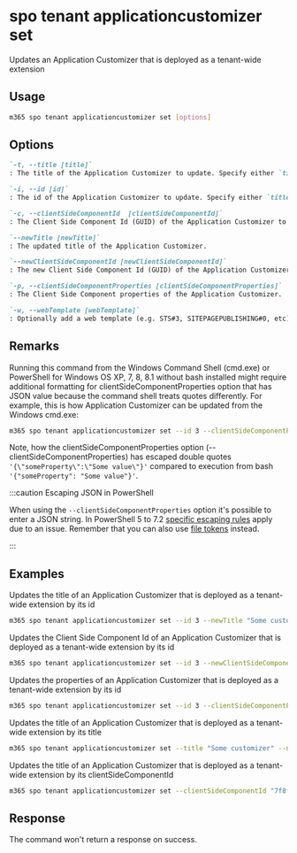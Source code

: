 
# spo tenant applicationcustomizer set

Updates an Application Customizer that is deployed as a tenant-wide extension

## Usage

```sh
m365 spo tenant applicationcustomizer set [options]
```

## Options

```md definition-list
`-t, --title [title]`
: The title of the Application Customizer to update. Specify either `title`, `id` or `clientSideComponentId`.

`-i, --id [id]`
: The id of the Application Customizer to update. Specify either `title`, `id` or `clientSideComponentId`.

`-c, --clientSideComponentId  [clientSideComponentId]`
: The Client Side Component Id (GUID) of the Application Customizer to update. Specify either `title`, `id` or `clientSideComponentId`.

`--newTitle [newTitle]`
: The updated title of the Application Customizer.

`--newClientSideComponentId [newClientSideComponentId]`
: The new Client Side Component Id (GUID) of the Application Customizer.

`-p, --clientSideComponentProperties [clientSideComponentProperties]`
: The Client Side Component properties of the Application Customizer.

`-w, --webTemplate [webTemplate]`
: Optionally add a web template (e.g. STS#3, SITEPAGEPUBLISHING#0, etc) as a filter for what kind of sites the application customizer is registered on.
```

<Global />

## Remarks

Running this command from the Windows Command Shell (cmd.exe) or PowerShell for Windows OS XP, 7, 8, 8.1 without bash installed might require additional formatting for clientSideComponentProperties option that has JSON value because the command shell treats quotes differently. For example, this is how Application Customizer can be updated from the Windows cmd.exe:

```sh
m365 spo tenant applicationcustomizer set --id 3 --clientSideComponentProperties '{\"someProperty\":\"Some value\"}'
```

Note, how the clientSideComponentProperties option (--clientSideComponentProperties) has escaped double quotes `'{\"someProperty\":\"Some value\"}'` compared to execution from bash `'{"someProperty": "Some value"}'`.

:::caution Escaping JSON in PowerShell
    
When using the `--clientSideComponentProperties` option it's possible to enter a JSON string. In PowerShell 5 to 7.2 [specific escaping rules](./../../../user-guide/using-cli.mdx#escaping-double-quotes-in-powershell) apply due to an issue. Remember that you can also use [file tokens](./../../../user-guide/using-cli.mdx#passing-complex-content-into-cli-options) instead.

:::

## Examples

Updates the title of an Application Customizer that is deployed as a tenant-wide extension by its id

```sh
m365 spo tenant applicationcustomizer set --id 3 --newTitle "Some customizer" 
```

Updates the Client Side Component Id of an Application Customizer that is deployed as a tenant-wide extension by its id

```sh
m365 spo tenant applicationcustomizer set --id 3 --newClientSideComponentId "b44a5182-9877-4029-baec-0181c70dacbc" 
```

Updates the properties of an Application Customizer that is deployed as a tenant-wide extension by its id

```sh
m365 spo tenant applicationcustomizer set --id 3 --clientSideComponentProperties '{ "someProperty": "Some value" }'
```

Updates the title of an Application Customizer that is deployed as a tenant-wide extension by its title

```sh
m365 spo tenant applicationcustomizer set --title "Some customizer" --newTitle "Updated customizer" 
```

Updates the title of an Application Customizer that is deployed as a tenant-wide extension by its clientSideComponentId

```sh
m365 spo tenant applicationcustomizer set --clientSideComponentId "7f8fd1f2-9d26-4a4a-a607-bf4622d7ec11" --newTitle "Some customizer" 
```

## Response

The command won't return a response on success.
